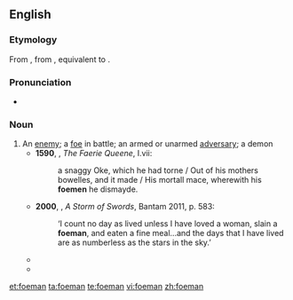 ==English==
===Etymology===
From {{etyl|enm|en}} {{term|foman||an enemy, devil, demon|lang=enm}}, from {{etyl|ang|en}} {{m|ang|fāhman||enemy}}, equivalent to {{compound|foe|man|lang=en}}.

===Pronunciation===
*{{a|UK}} {{IPA|/ˈfəʊmən/|lang=en}}

===Noun===
{{en-noun|foemen}}

# An [[enemy]]; a [[foe]] in battle; an armed or unarmed [[adversary]]; a demon
#*'''1590''', {{w|Edmund Spenser}}, ''The Faerie Queene'', I.vii:
#*:a snaggy Oke, which he had torne / Out of his mothers bowelles, and it made / His mortall mace, wherewith his '''foemen''' he dismayde.
#*'''2000''', {{w|George RR Martin}}, ''A Storm of Swords'', Bantam 2011, p. 583:
#*:‘I count no day as lived unless I have loved a woman, slain a '''foeman''', and eaten a fine meal...and the days that I have lived are as numberless as the stars in the sky.’
#* {{quote-book
 |year=2005
 |year_published=
 |edition=
 |editor=
 |author={{w|Steven Pressfield}}
 |title=Gates of Fire: An Epic Novel of the Battle of Thermopylae
 |chapter=
 |url=http://books.google.com/books?id=vcxlHkUGf_wC&dq=gates+of+fire&hl=en&sa=X&ei=RDc1T_CUDoOJgwfE-ZjoBQ&redir_esc=y
 |genre=Historical Fiction
 |publisher=Random House
 |isbn=9780553383683
 |page=
 |passage=Who were these '''foemen''', who had taken with them to the house of the dead ten, or as some reports said, as many as twenty for every one of their own fallen?
}}
#* {{quote-web
|date=2009-08-14
|year=
|first=
|last=
|author=Mark Dery
|authorlink=w|Mark Dery
|title=Smart Bombs: Mark Dery, Steven Pinker on the Nature-Nurture Wars and the Politics of IQ
|site=BoingBoing
|url=http://boingboing.net/2009/08/14/smart-bombs-mark-der.html
|archiveorg=
|accessdate=2012-02-10
|passage=Exhaustively knowledgeable about the science of cognition, and a '''foeman''' who gives as good as he gets (if not better) in the nature-versus-nurture culture wars, Pinker seemed the perfect foil for some of my ideas about the IQ test. 
}}

[[et:foeman]]
[[ta:foeman]]
[[te:foeman]]
[[vi:foeman]]
[[zh:foeman]]